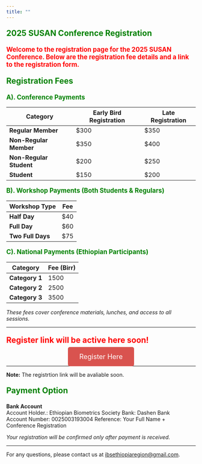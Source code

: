 ```yaml
---
title: ""
--- 
```


<p style="color: green; font-size: 1.5em; font-weight: bold;"> 2025 SUSAN Conference Registration </p>

<p style="color: red; font-size: 1.2em; font-weight: bold;"> Welcome to the registration page for the 2025 SUSAN Conference. Below are the registration fee details and a link to the registration form. </p>

<p style="color: green; font-size: 1.5em; font-weight: bold;"> Registration Fees</p>



<p style="color: green; font-size: 1.2em; font-weight: bold;"> A). Conference Payments</p>

| Category               | Early Bird Registration | Late Registration |
|------------------------|-------------------------|-------------------|
| **Regular Member**     | $300                    | $350              |
| **Non-Regular Member** | $350                    | $400              |
| **Non-Regular Student**| $200                    | $250              |
| **Student**            | $150                    | $200              |


<p style="color: green; font-size: 1.2em; font-weight: bold;"> B). Workshop Payments (Both Students & Regulars)</p>

| Workshop Type       | Fee |
|---------------------|-----|
| **Half Day**        | $40 |
| **Full Day**        | $60 |
| **Two Full Days**   | $75 |


<p style="color: green; font-size: 1.2em; font-weight: bold;"> C). National Payments (Ethiopian Participants)</p>

| Category | Fee (Birr) |
|----------|-----------|
| **Category 1** | 1500  |
| **Category 2** | 2500  |
| **Category 3** | 3500  |


*These fees cover conference materials, lunches, and access to all sessions.*


---

<p style="color: red; font-size: 1.5em; font-weight: bold;">Register link will be active here soon!</p>


<div style="text-align: center; margin-top: 20px;">
  <a href="https://docs.google.com/forms/d/e/1FAIpQLSe9aLwBOHwqbfNaRiWK1fIE4xPIP1CQcd2aQD87cswl7NtUVw/viewform" target="_blank" style="background-color: #d9534f; color: white; padding: 15px 30px; font-size: 18px; text-decoration: none; border-radius: 5px;">
    Register Here
  </a>
</div>


---

**Note:** The registrtion link will be avaliable soon. 

<p style="color: green; font-size: 1.5em; font-weight: bold;"> Payment Option</p>

 **Bank Account**  
   Account Holder.: Ethiopian Biometrics Society 
   Bank: Dashen Bank  
   Account Number: 0025003193004
   Reference: Your Full Name + Conference Registration

*Your registration will be confirmed only after payment is received.*

---

For any questions, please contact us at [ibsethiopiaregion@gmail.com](mailto:ibsethiopiaregion@gmail.com).


